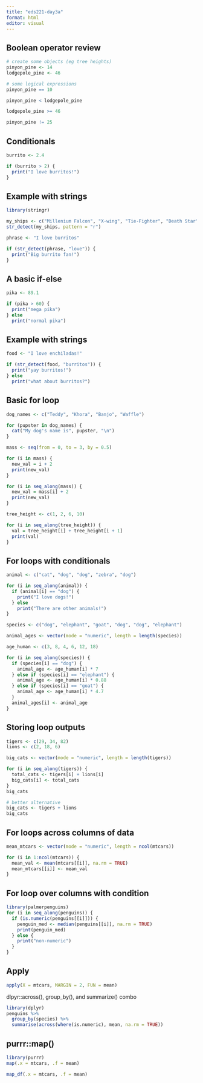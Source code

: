 ```yaml
---
title: "eds221-day3a"
format: html
editor: visual
---
```


## Boolean operator review

```r
# create some objects (eg tree heights)
pinyon_pine <- 14
lodgepole_pine <- 46

# some logical expressions
pinyon_pine == 10

pinyon_pine < lodgepole_pine

lodgepole_pine >= 46

pinyon_pine != 25

```
## Conditionals
```r
burrito <- 2.4

if (burrito > 2) {
  print("I love burritos!")
}
```
## Example with strings
```r
library(stringr)

my_ships <- c("Millenium Falcon", "X-wing", "Tie-Fighter", "Death Star")
str_detect(my_ships, pattern = "r")
```

```r
phrase <- "I love burritos"

if (str_detect(phrase, "love")) {
  print("Big burrito fan!")
}
```
## A basic if-else
```r
pika <- 89.1

if (pika > 60) {
  print("mega pika")
} else
  print("normal pika")
```
## Example with strings
```r
food <- "I love enchiladas!"

if (str_detect(food, "burritos")) {
  print("yay burritos!")
} else
  print("what about burritos?")
```

## Basic for loop
```r
dog_names <- c("Teddy", "Khora", "Banjo", "Waffle")

for (pupster in dog_names) {
  cat("My dog's name is", pupster, "\n")
}
```
```r
mass <- seq(from = 0, to = 3, by = 0.5)

for (i in mass) {
  new_val = i + 2
  print(new_val)
}

for (i in seq_along(mass)) {
  new_val = mass[i] + 2
  print(new_val)
}
```
```r
tree_height <- c(1, 2, 6, 10) 

for (i in seq_along(tree_height)) {
  val = tree_height[i] + tree_height[i + 1]
  print(val)
}
```
## For loops with conditionals
```r
animal <- c("cat", "dog", "dog", "zebra", "dog")

for (i in seq_along(animal)) {
  if (animal[i] == "dog") {
    print("I love dogs!")
  } else 
    print("There are other animals!")
}
```

```r
species <- c("dog", "elephant", "goat", "dog", "dog", "elephant")

animal_ages <- vector(mode = "numeric", length = length(species))

age_human <- c(3, 8, 4, 6, 12, 18)

for (i in seq_along(species)) {
  if (species[i] == "dog") {
    animal_age <- age_human[i] * 7
  } else if (species[i] == "elephant") {
    animal_age <- age_human[i] * 0.88
  } else if (species[i] == "goat") {
    animal_age <- age_human[i] * 4.7
  }
  animal_ages[i] <- animal_age
}
```
## Storing loop outputs
```r
tigers <- c(29, 34, 82)
lions <- c(2, 18, 6)

big_cats <- vector(mode = "numeric", length = length(tigers))

for (i in seq_along(tigers)) {
  total_cats <- tigers[i] + lions[i]
  big_cats[i] <- total_cats
}
big_cats

# better alternative
big_cats <- tigers + lions
big_cats
```
## For loops across columns of data
```r
mean_mtcars <- vector(mode = "numeric", length = ncol(mtcars))

for (i in 1:ncol(mtcars)) {
  mean_val <- mean(mtcars[[i]], na.rm = TRUE)
  mean_mtcars[[i]] <- mean_val
}
```
## For loop over columns with condition
```r
library(palmerpenguins)
for (i in seq_along(penguins)) {
  if (is.numeric(penguins[[i]])) {
    penguin_med <- median(penguins[[i]], na.rm = TRUE)
    print(penguin_med)
  } else {
    print("non-numeric")
  }
}
```
## Apply
```r
apply(X = mtcars, MARGIN = 2, FUN = mean)
```
dlpyr::across(), group_by(), and summarize() combo
```r
library(dplyr)
penguins %>% 
  group_by(species) %>% 
  summarise(across(where(is.numeric), mean, na.rm = TRUE))
```
## purrr::map()
```r
library(purrr)
map(.x = mtcars, .f = mean)

map_df(.x = mtcars, .f = mean)
```

